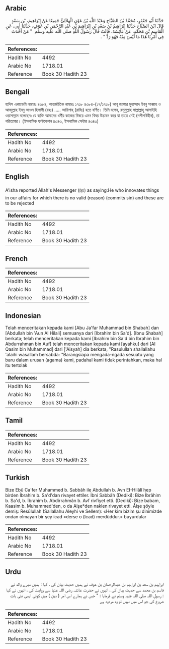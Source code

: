 ## Arabic


<div dir="rtl" lang="ar" style={{fontSize:'larger',backgroundColor:'#f8f9fa',padding:20}}>
حَدَّثَنَا أَبُو جَعْفَرٍ، مُحَمَّدُ بْنُ الصَّبَّاحِ وَعَبْدُ اللَّهِ بْنُ عَوْنٍ الْهِلاَلِيُّ جَمِيعًا عَنْ إِبْرَاهِيمَ، بْنِ سَعْدٍ قَالَ ابْنُ الصَّبَّاحِ حَدَّثَنَا إِبْرَاهِيمُ بْنُ سَعْدِ بْنِ إِبْرَاهِيمَ بْنِ عَبْدِ الرَّحْمَنِ بْنِ عَوْفٍ، حَدَّثَنَا أَبِي، عَنِ الْقَاسِمِ بْنِ مُحَمَّدٍ، عَنْ عَائِشَةَ، قَالَتْ قَالَ رَسُولُ اللَّهِ صلى الله عليه وسلم ‏ "‏ مَنْ أَحْدَثَ فِي أَمْرِنَا هَذَا مَا لَيْسَ مِنْهُ فَهُوَ رَدٌّ ‏"‏ ‏.‏
</div>
<div style={{backgroundColor:'#f8f9fa',padding:20, marginBottom: 10}}><table> <thead> <tr> <th>References:</th> <th></th> </tr> </thead> <tbody><tr><td>Hadith No</td><td>4492</td></tr><tr><td>Arabic No</td><td>1718.01</td></tr><tr><td>Reference</td><td>Book 30 Hadith 23</td></tr></tbody></table></div>

## Bengali


<div dir="ltr" lang="bn" style={{fontSize:'larger',backgroundColor:'#f8f9fa',padding:20}}>
হাদিস একাডেমি নাম্বারঃ ৪৩৮৪, আন্তর্জাতিক নাম্বারঃ ১৭১৮ ৪৩৮৪-(১৭/১৭১৮) আবূ জাফার মুহাম্মাদ ইবনু সাব্বাহ ও আবদুল্লাহ ইবনু আওন হিলালী (রহঃ) ..... আয়িশাহ্ (রাযিঃ) হতে বর্ণিত। তিনি বলেন, রসূলুল্লাহ সাল্লাল্লাহু আলাইহি ওয়াসাল্লাম বলেছেনঃ যে ব্যক্তি আমাদের ধর্মীয় কাজের বিষয়ে এমন বিষয় উদ্ভাবন করে যা তাতে নেই (দলীলবিহীন), তা পরিত্যাজ্য। (ইসলামিক ফাউন্ডেশন ৪৩৪৩, ইসলামিক সেন্টার ৪৩৪৩)
</div>
<div style={{backgroundColor:'#f8f9fa',padding:20, marginBottom: 10}}><table> <thead> <tr> <th>References:</th> <th></th> </tr> </thead> <tbody><tr><td>Hadith No</td><td>4492</td></tr><tr><td>Arabic No</td><td>1718.01</td></tr><tr><td>Reference</td><td>Book 30 Hadith 23</td></tr></tbody></table></div>

## English


<div dir="ltr" lang="en" style={{fontSize:'larger',backgroundColor:'#f8f9fa',padding:20}}>
A'isha reported Allah's Messenger (ﷺ) as saying:He who innovates things in our affairs for which there is no valid (reason) (commits sin) and these are to be rejected
</div>
<div style={{backgroundColor:'#f8f9fa',padding:20, marginBottom: 10}}><table> <thead> <tr> <th>References:</th> <th></th> </tr> </thead> <tbody><tr><td>Hadith No</td><td>4492</td></tr><tr><td>Arabic No</td><td>1718.01</td></tr><tr><td>Reference</td><td>Book 30 Hadith 23</td></tr></tbody></table></div>

## French


<div dir="ltr" lang="fr" style={{fontSize:'larger',backgroundColor:'#f8f9fa',padding:20}}>

</div>
<div style={{backgroundColor:'#f8f9fa',padding:20, marginBottom: 10}}><table> <thead> <tr> <th>References:</th> <th></th> </tr> </thead> <tbody><tr><td>Hadith No</td><td>4492</td></tr><tr><td>Arabic No</td><td>1718.01</td></tr><tr><td>Reference</td><td>Book 30 Hadith 23</td></tr></tbody></table></div>

## Indonesian


<div dir="ltr" lang="id" style={{fontSize:'larger',backgroundColor:'#f8f9fa',padding:20}}>
Telah menceritakan kepada kami [Abu Ja'far Muhammad bin Shabah] dan [Abdullah bin 'Aun Al Hilali] semuanya dari [Ibrahim bin Sa'd]. [Ibnu Shabah] berkata; telah menceritakan kepada kami [Ibrahim bin Sa'd bin Ibrahim bin Abdurrahman bin Auf] telah menceritakan kepada kami [ayahku] dari [Al Qasim bin Muhammad] dari ['Aisyah] dia berkata, "Rasulullah shallallahu 'alaihi wasallam bersabda: "Barangsiapa mengada-ngada sesuatu yang baru dalam urusan (agama) kami, padahal kami tidak perintahkan, maka hal itu tertolak
</div>
<div style={{backgroundColor:'#f8f9fa',padding:20, marginBottom: 10}}><table> <thead> <tr> <th>References:</th> <th></th> </tr> </thead> <tbody><tr><td>Hadith No</td><td>4492</td></tr><tr><td>Arabic No</td><td>1718.01</td></tr><tr><td>Reference</td><td>Book 30 Hadith 23</td></tr></tbody></table></div>

## Tamil


<div dir="ltr" lang="ta" style={{fontSize:'larger',backgroundColor:'#f8f9fa',padding:20}}>

</div>
<div style={{backgroundColor:'#f8f9fa',padding:20, marginBottom: 10}}><table> <thead> <tr> <th>References:</th> <th></th> </tr> </thead> <tbody><tr><td>Hadith No</td><td>4492</td></tr><tr><td>Arabic No</td><td>1718.01</td></tr><tr><td>Reference</td><td>Book 30 Hadith 23</td></tr></tbody></table></div>

## Turkish


<div dir="ltr" lang="tr" style={{fontSize:'larger',backgroundColor:'#f8f9fa',padding:20}}>
Bize Ebû Ca'fer Muhammed b. Sabbâh ile Abdullah b. Avn EI-Hilâlî hep birden İbrahim b. Sa'd'dan rivayet ettiler. İbni Sabbâh (Dediki): Bize İbrâhim b. Sa'd, b. İbrahim b. Abdirrahmân b. Avf rivfiyet etti. (Dediki): Bize babam, Kaasim b. Muhammed'den, o da Aişe*den naklen rivayet etti. Âişe şöyle demiş: Resûlullah (Sallallahu Aleyhi ve Sellem): «Her kim bizim şu dinimizde ondan olmayan bir şey icad «derse o (îcad) merdüddur.» buyurdular
</div>
<div style={{backgroundColor:'#f8f9fa',padding:20, marginBottom: 10}}><table> <thead> <tr> <th>References:</th> <th></th> </tr> </thead> <tbody><tr><td>Hadith No</td><td>4492</td></tr><tr><td>Arabic No</td><td>1718.01</td></tr><tr><td>Reference</td><td>Book 30 Hadith 23</td></tr></tbody></table></div>

## Urdu


<div dir="rtl" lang="ur" style={{fontSize:'larger',backgroundColor:'#f8f9fa',padding:20}}>
ابراہیم بن سعد بن ابراہیم بن عبدالرحمان بن عوف نے ہمیں حدیث بیان کی ، کہا : ہمیں میرے والد نے قاسم بن محمد سے حدیث بیان کی ، انہوں نے حضرت عائشہ رضی اللہ عنہا سے روایت کی ، انہوں نے کہا : رسول اللہ صلی اللہ علیہ وسلم نے فرمایا : " جس نے ہمارے اس امر ( دین ) میں کوئی ایسی نئی بات شروع کی جو اس میں نہیں تو وہ مردود ہے
</div>
<div style={{backgroundColor:'#f8f9fa',padding:20, marginBottom: 10}}><table> <thead> <tr> <th>References:</th> <th></th> </tr> </thead> <tbody><tr><td>Hadith No</td><td>4492</td></tr><tr><td>Arabic No</td><td>1718.01</td></tr><tr><td>Reference</td><td>Book 30 Hadith 23</td></tr></tbody></table></div>
